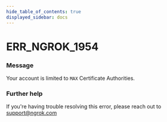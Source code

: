 ```yaml
---
hide_table_of_contents: true
displayed_sidebar: docs
---
```



# ERR_NGROK_1954

### Message

Your account is limited to `MAX` Certificate Authorities.

### Further help

If you're having trouble resolving this error, please reach out to [support@ngrok.com](mailto:support@ngrok.com?subject=Help%20with%20ERR_NGROK_1954)

<ErrorDetails error="err_ngrok_1954" />

